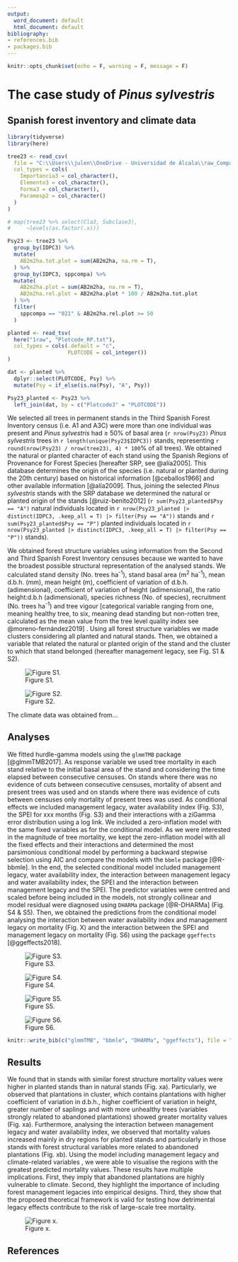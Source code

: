 ```yaml
---
output:
  word_document: default
  html_document: default
bibliography:
- references.bib
- packages.bib
---
```


```r
knitr::opts_chunk$set(echo = F, warning = F, message = F)
```

# The case study of *Pinus sylvestris*

## Spanish forest inventory and climate data

```r

library(tidyverse)
library(here)

tree23 <- read_csv(
  file = "C:\\Users\\julen\\OneDrive - Universidad de Alcala\\raw_Compartir\\tree23.csv",
  col_types = cols(
    Importancia3 = col_character(),
    Elemento3 = col_character(),
    Forma3 = col_character(),
    Paramesp2 = col_character()
  )
)

# map(tree23 %>% select(Cla3, Subclase3),
#     ~levels(as.factor(.x)))

Psy23 <- tree23 %>% 
  group_by(IDPC3) %>% 
  mutate(
    AB2m2ha.tot.plot = sum(AB2m2ha, na.rm = T),
  ) %>% 
  group_by(IDPC3, sppcompa) %>% 
  mutate(
    AB2m2ha.plot = sum(AB2m2ha, na.rm = T), 
    AB2m2ha.rel.plot = AB2m2ha.plot * 100 / AB2m2ha.tot.plot
  ) %>% 
  filter(
    sppcompa == "021" & AB2m2ha.rel.plot >= 50
  )

planted <- read_tsv(
  here("1raw", "Plotcode_RP.txt"),
  col_types = cols(.default = "c",
                   PLOTCODE = col_integer())
)

dat <- planted %>%
  dplyr::select(PLOTCODE, Psy) %>%
  mutate(Psy = if_else(is.na(Psy), "A", Psy))

Psy23_planted <- Psy23 %>%
  left_join(dat, by = c("Plotcode3" = "PLOTCODE"))

```

We selected all trees in permanent stands in the Third Spanish Forest Inventory census (i.e. A1 and A3C) were more than one individual was present and *Pinus sylvestris* had $\geq$ 50% of basal area (`r nrow(Psy23)` *Pinus sylvestris* trees in `r length(unique(Psy23$IDPC3))` stands, representing `r round(nrow(Psy23) / nrow(tree23), 4) * 100`% of all trees). We obtained the natural or planted character of each stand using the Spanish Regions of Provenance for Forest Species [hereafter SRP, see @alía2005]. This database determines the origin of the species (i.e. natural or planted during the 20th century) based on historical information [@ceballos1966] and other available information [@alía2009]. Thus, joining the selected *Pinus sylvestris* stands with the SRP database we determined the natural or planted origin of the stands [@ruiz-benito2012] (`r sum(Psy23_planted$Psy == "A")` natural individuals located in `r nrow(Psy23_planted |> distinct(IDPC3, .keep_all = T) |> filter(Psy == "A"))` stands and `r sum(Psy23_planted$Psy == "P")` planted individuals located in `r nrow(Psy23_planted |> distinct(IDPC3, .keep_all = T) |> filter(Psy == "P"))` stands).

We obtained forest structure variables using information from the Second and Third Spanish Forest Inventory censuses because we wanted to have the broadest possible structural representation of the analysed stands. We calculated stand density (No. trees ha^-1^), stand basal area (m^2^ ha^-1^), mean d.b.h. (mm), mean height (m), coefficient of variation of d.b.h. (adimensional), coefficient of variation of height (adimensional), the ratio height:d.b.h (adimensional), species richness (No. of species), recruitment (No. trees ha^-1^) and tree vigour [categorical variable ranging from one, meaning healthy tree, to six, meaning dead standing but non-rotten tree, calculated as the mean value from the tree level quality index see @moreno-fernández2019] <!--#  meaning (1) healthy, vigorous and dominant tree, (2) healthy and non-dominated tree with some formation defects; (3) dominated tree with poor health;(4) diseased, weak and old tree with many formation defects; 5) severely diseased tree; and (6) dead standing but non-rotten tree. -->. Using all forest structure variables we made clusters considering all planted and natural stands. Then, we obtained a variable that related the natural or planted origin of the stand and the cluster to which that stand belonged (hereafter management legacy, see Fig. S1 & S2).

![Figure S1.](images/s1_psy_plan_nat.png)

![Figure S2.](images/s2_psy_cluster2.png)

The climate data was obtained from... <!--# paloma-->

## Analyses

We fitted hurdle-gamma models using the `glmmTMB` package [@glmmTMB2017]. As response variable we used tree mortality in each stand relative to the initial basal area of the stand and considering the time elapsed between consecutive censuses. On stands where there was no evidence of cuts between consecutive censuses, mortality of absent and present trees was used and on stands where there was evidence of cuts between censuses only mortality of present trees was used. As conditional effects we included management legacy, water availability index (Fig. S3), the SPEI for xxx months (Fig. S3) and their interactions<!--# paloma: SPEI for xxx months --> with a ziGamma error distribution using a log link. We included a zero-inflation model with the same fixed variables as for the conditional model. As we were interested in the magnitude of tree mortality, we kept the zero-inflation model with all the fixed effects and their interactions and determined the most parsimonious conditional model by performing a backward stepwise selection using AIC and compare the models with the `bbmle` package [@R-bbmle]. In the end, the selected conditional model included management legacy, water availability index, the interaction between management legacy and water availability index, the SPEI and the interaction between management legacy and the SPEI. The predictor variables were centred and scaled before being included in the models, not strongly collinear and model residual were diagnosed using `DHARMa` package [@R-DHARMa] (Fig. S4 & S5). Then, we obtained the predictions from the conditional model analysing the interaction between water availability index and management legacy on mortality (Fig. X) and the interaction between the SPEI and management legacy on mortality (Fig. S6) using the package `ggeffects` [@ggeffects2018].

![Figure S3.](images/s3_wai_spei_distribution.png)

![Figure S4.](images/correlations.png)

![Figure S5.](images/s5_dharma.jpeg)

![Figure S6.](images/s6_plot_twoint_spei-04.png)

```r
knitr::write_bib(c("glmmTMB", "bbmle", "DHARMa", "ggeffects"), file = "packages.bib")
```

## Results

We found that in stands with similar forest structure mortality values were higher in planted stands than in natural stands (Fig. xa). Particularly, we observed that plantations in cluster, which contains plantations with higher coefficient of variation in d.b.h., higher coefficient of variation in height, greater number of saplings and with more unhealthy trees (variables strongly related to abandoned plantations<!--# ref-->) showed greater mortality values (Fig. xa). Furthermore, analysing the interaction between management legacy and water availability index, we observed that mortality values increased mainly in dry regions for planted stands and particularly in those stands with forest structural variables more related to abandoned plantations (Fig. xb)<!--# algun comentario de la interacción gestión * spei -->. Using the model including management legacy and climate-related variables <!--# management legacy, water availability index, the interaction between management legacy and water availability index, the SPEI and the interaction between management legacy and the SPEI -->, we were able to visualise the regions with the greatest predicted mortality values. These results have multiple implications. First, they imply that abandoned plantations are highly vulnerable to climate. Second, they highlight the importance of including forest management legacies into empirical designs. Third, they show that the proposed theoretical framework is valid for testing how detrimental legacy effects contribute to the risk of large-scale tree mortality.

![Figure x.](images/main_plot-02.png)

## References
